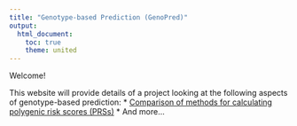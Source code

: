 ```yaml
---
title: "Genotype-based Prediction (GenoPred)"
output: 
  html_document:
    toc: true
    theme: united
---
```


Welcome!

This website will provide details of a project looking at the following aspects of genotype-based prediction:
* [Comparison of methods for calculating polygenic risk scores (PRSs)](https://opain.github.io/GenoPred/Determine_optimal_polygenic_scoring_approach.html)
* And more...
